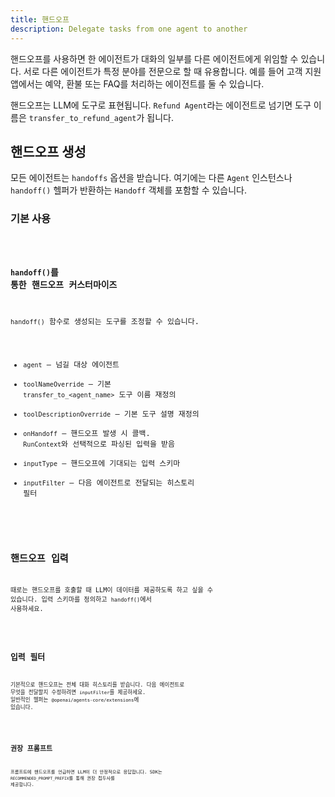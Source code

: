 ```yaml
---
title: 핸드오프
description: Delegate tasks from one agent to another
---
```



핸드오프를 사용하면 한 에이전트가 대화의 일부를 다른 에이전트에게 위임할 수 있습니다. 서로 다른 에이전트가 특정 분야를 전문으로 할 때 유용합니다. 예를 들어 고객 지원 앱에서는 예약, 환불 또는 FAQ를 처리하는 에이전트를 둘 수 있습니다.

핸드오프는 LLM에 도구로 표현됩니다. `Refund Agent`라는 에이전트로 넘기면 도구 이름은 `transfer_to_refund_agent`가 됩니다.

## 핸드오프 생성

모든 에이전트는 `handoffs` 옵션을 받습니다. 여기에는 다른 `Agent` 인스턴스나 `handoff()` 헬퍼가 반환하는 `Handoff` 객체를 포함할 수 있습니다.

### 기본 사용

<Code lang="typescript" code={basicUsageExample} title="기본 핸드오프" />

### `handoff()`를 통한 핸드오프 커스터마이즈

`handoff()` 함수로 생성되는 도구를 조정할 수 있습니다.

- `agent` – 넘길 대상 에이전트
- `toolNameOverride` – 기본 `transfer_to_<agent_name>` 도구 이름 재정의
- `toolDescriptionOverride` – 기본 도구 설명 재정의
- `onHandoff` – 핸드오프 발생 시 콜백. `RunContext`와 선택적으로 파싱된 입력을 받음
- `inputType` – 핸드오프에 기대되는 입력 스키마
- `inputFilter` – 다음 에이전트로 전달되는 히스토리 필터

<Code
  lang="typescript"
  code={customizeHandoffExample}
  title="커스터마이즈된 핸드오프"
/>

## 핸드오프 입력

때로는 핸드오프를 호출할 때 LLM이 데이터를 제공하도록 하고 싶을 수 있습니다. 입력 스키마를 정의하고 `handoff()`에서 사용하세요.

<Code lang="typescript" code={handoffInputExample} title="핸드오프 입력" />

## 입력 필터

기본적으로 핸드오프는 전체 대화 히스토리를 받습니다. 다음 에이전트로 무엇을 전달할지 수정하려면 `inputFilter`를 제공하세요.
일반적인 헬퍼는 `@openai/agents-core/extensions`에 있습니다.

<Code lang="typescript" code={inputFilterExample} title="입력 필터" />

## 권장 프롬프트

프롬프트에 핸드오프를 언급하면 LLM이 더 안정적으로 응답합니다. SDK는 `RECOMMENDED_PROMPT_PREFIX`를 통해 권장 접두사를 제공합니다.

<Code lang="typescript" code={recommendedPromptExample} title="권장 프롬프트" />
